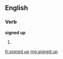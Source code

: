 ==English==

===Verb===
'''signed up'''

# {{en-past of|sign up}}

[[fr:signed up]]
[[mg:signed up]]